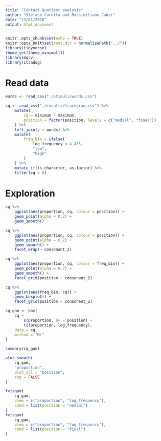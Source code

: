 ```yaml
---
title: "Contact Quotient analysis"
author: "Stefano Coretta and Massimiliano Canzi"
date: "13/01/2018"
output: html_document
---
```


```r
knitr::opts_chunk$set(echo = TRUE)
knitr::opts_knit$set(root.dir = normalizePath("../"))
library(tidyverse)
theme_set(theme_minimal())
library(mgcv)
library(itsadug)
```

# Read data

```r
words <- read_csv("./stimuli/words.csv")

cq <- read_csv("./results/tracegram.csv") %>%
    mutate(
        cq = minimum - maximum,
        position = factor(position, levels = c("medial", "final"))
    ) %>%
    left_join(y = words) %>%
    mutate(
        freq_bin = ifelse(
            log_frequency < 4.465,
            "low",
            "high"
        )
    ) %>%
    mutate_if(is.character, as.factor) %>%
    filter(cq > 0)
```

# Exploration

```r
cq %>%
    ggplot(aes(proportion, cq, colour = position)) +
    geom_point(alpha = 0.2) +
    geom_smooth()
```

```r
cq %>%
    ggplot(aes(proportion, cq, colour = position)) +
    geom_point(alpha = 0.2) +
    geom_smooth() +
    facet_wrap(~ consonant_2)
```

```r
cq %>%
    ggplot(aes(proportion, cq, colour = freq_bin)) +
    geom_point(alpha = 0.2) +
    geom_smooth() +
    facet_grid(position ~ consonant_2)
```

```r
cq %>%
    ggplot(aes(freq_bin, cq)) +
    geom_boxplot() +
    facet_grid(position ~ consonant_2)
```

```r
cq_gam <- bam(
    cq ~
        s(proportion, by = position) +
        ti(proportion, log_frequency),
    data = cq,
    method = "ML"
)

summary(cq_gam)
```

```r
plot_smooth(
    cq_gam,
    "proportion",
    plot_all = "position",
    rug = FALSE
)
```

```r
fvisgam(
    cq_gam,
    view = c("proportion", "log_frequency"),
    cond = list(position = "medial")
)
fvisgam(
    cq_gam,
    view = c("proportion", "log_frequency"),
    cond = list(position = "final")
)
```

